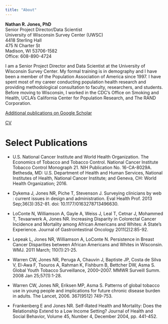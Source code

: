 ---
title: "About"
---

**Nathan R. Jones, PhD**\
Senior Project Director/Data Scientist\
University of Wisconsin Survey Center (UWSC)\
4418 Sterling Hall\
475 N Charter St\
Madison, WI 53706-1582\
Office: 608-890-4724

I am a Senior Project Director and Data Scientist at the University of Wisconsin Survey Center. My formal training is in demography and I have been a member of the Population Association of America since 1997. I have spent most of my career conducting population health research and providing methodological consultation to faculty, researchers, and students. Before moving to Wisconsin, I worked in the CDC's Office on Smoking and Health, UCLA's California Center for Population Research, and The RAND Corporation.

[Additional publications on Google Scholar](https://scholar.google.com/citations?user=6jnP2wEAAAAJ&hl=en&oi=sra)

[CV](https://nrjjones.github.io/cv.html)

# Select Publications

-   U.S. National Cancer Institute and World Health Organization. The Economics of Tobacco and Tobacco Control. National Cancer Institute Tobacco Control Monograph 21. NIH Publication No. 16-CA-8029A. Bethesda, MD: U.S. Department of Health and Human Services, National Institutes of Health, National Cancer Institute; and Geneva, CH: World Health Organization; 2016.

-   Dykema J, Jones NR, Piche T, Stevenson J. Surveying clinicians by web : current issues in design and administration. Eval Health Prof. 2013 Sep;36(3):352-81. doi: 10.1177/0163278713496630.

-   LoConte N, Williamson A, Gayle A, Weiss J, Leal T, Cetnar J, Mohammed T, Tevaarwerk A, Jones NR. Increasing Disparity in Colorectal Cancer Incidence and Mortality among African Americans and Whites: A State's Experience. Journal of Gastrointestinal Oncology 2011(2)2:85-92.

-   Lepeak L, Jones NR, Williamson A, LoConte N. Persistence in Breast Cancer Disparities between African Americans and Whites in Wisconsin. WMJ. 2011 March; 110(1):21-25.

-   Warren CW, Jones NR, Peruga A, Chauvin J, Baptiste JP, Costa de Silva V, El-Awa F, Tsouros A, Rahman K, Fishburn B, Bettcher DW, Asma S. Global Youth Tobacco Surveillance, 2000--2007. MMWR Surveill Summ. 2008 Jan 25;57(1):1-28.

-   Warren CW, Jones NR, Eriksen MP, Asma S. Patterns of global tobacco use in young people and implications for future chronic disease burden in adults. The Lancet, 2006. 367(9512) 749-753.

-   Frankenberg E and Jones NR. Self-Rated Health and Mortality: Does the Relationship Extend to a Low Income Setting? Journal of Health and Social Behavior, Volume 45, Number 4, December 2004, pp. 441-452.
